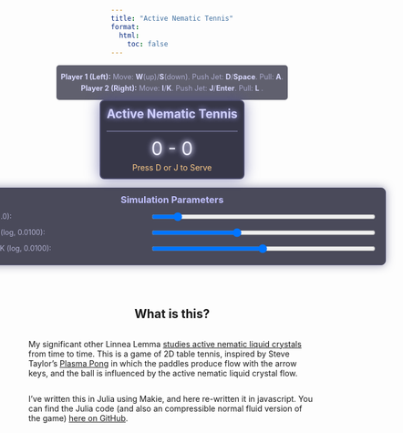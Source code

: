 ```yaml
---
title: "Active Nematic Tennis"
format:
  html:
    toc: false
---
```


```{=html}
<head>
<meta name="viewport" content="width=device-width, initial-scale=1.0">
<style>
  body {
    margin: 0;
    display: flex;
    flex-direction: column;
    justify-content: center;
    align-items: center;
    min-height: 100vh;
  }
  .game-container {
    text-align: center;
    border: 2px solid #4a4a6a;
    padding: 10px;
    background-color: rgba(20, 20, 40, 0.85); 
    box-shadow: 0 0 25px rgba(70, 70, 150, 0.6); 
    margin-bottom: 15px;
    border-radius: 8px;
  }
  canvas {
    border: 1px solid #6a6a8a; 
    display: block;
    margin: 0 auto;
  }
  .simulation-parameters {
    border: 1px solid #3a3a5a;
    padding: 10px 15px;
    margin-bottom: 15px;
    background-color: rgba(30, 30, 50, 0.8); 
    border-radius: 8px;
    width: 750px;
    max-width: 800px;
    box-sizing: border-box;
    box-shadow: 0 0 15px rgba(50, 50, 100, 0.5);
  }
  .simulation-parameters h3 {
    margin-top: 0;
    margin-bottom: 10px;
    text-align: center;
    color: #c0c0ff;s
  }
  .simulation-parameters div {
    margin-bottom: 8px;
    display: flex;
    justify-content: space-between;
    align-items: center;
  }
  .simulation-parameters label {
    flex-basis: 45%;
    font-size: 0.9em;
    color: #b0b0d0;
  }
  .simulation-parameters input[type="range"] {
    flex-basis: 55%;
    cursor: pointer;
  }
  .controls-info {
    margin-top: 0;
    font-size: 0.9em;
    color: #ababcd;
    max-width: 800px;
    text-align: center;
    background-color: rgba(30, 30, 50, 0.7);
    padding: 8px;
    border-radius: 5px;
  }
  .controls-info p { margin: 5px 0; }
  .controls-info strong { color: #dadaff; } 
  .warning { color: orange; font-weight: bold; }
  #scoreDisplay {
      font-size: 32px; 
      margin-top:10px;
      margin-bottom: 5px;
      color: #f0f0ff; 
      text-shadow: 0 0 8px #ffffff, 0 0 12px #aaaaff; 
  }
  #gameMessage {
      font-size: 1.1em;
      color: #ffddaa;
      min-height: 1.5em;
  }
</style>
</head>
<body>


  <div class="controls-info">
    <p><strong>Player 1 (Left):</strong> Move: <strong>W</strong>(up)/<strong>S</strong>(down). Push Jet: <strong>D</strong>/<strong>Space</strong>. Pull: <strong>A</strong>.</p>
    <p><strong>Player 2 (Right):</strong> Move: <strong>I</strong>/<strong>K</strong>. Push Jet: <strong>J</strong>/<strong>Enter</strong>. Pull: <strong>L</strong> .</p>
  </div>

  <div class="game-container">
    <h2 style="margin-top:0; color: #d0d0ff; text-shadow: 0 0 10px #aaaaff;">Active Nematic Tennis</h2>
    <canvas id="gameCanvas"></canvas>
    <div id="scoreDisplay">0 - 0</div>
    <div id="gameMessage" style="font-size: 1em; color: #ffcc88; min-height: 1.2em;">Press D or J to Serve</div>
  </div>

  <div class="simulation-parameters">
    <h3>Simulation Parameters</h3>
    <div>
      <label for="activitySlider">Activity (<span id="activityValue">1.0</span>):</label>
      <input type="range" id="activitySlider" min="0" max="10" step="0.05" value="1.0">
    </div>
    <div>
      <label for="viscositySlider">Viscosity (log, <span id="viscosityValue">0.0100</span>):</label>
      <input type="range" id="viscositySlider" min="20" max="100" step="1" value="50">
    </div>
    <div>
      <label for="elasticitySlider">Elasticity K (log, <span id="elasticityValue">0.0100</span>):</label>
      <input type="range" id="elasticitySlider" min="1" max="100" step="1" value="50">
    </div>
  </div>



<script>

// --- Game Constants ---
const PADDLE_SPEED = 10;
const INITIAL_BALL_SPEED = 5;
const BALL_SPEED_INCREASE = 0.3;
const PADDLE_HEIGHT = 100;
const PADDLE_WIDTH = 15;
const BALL_RADIUS = 10;
const COURT_WIDTH = 700;
const COURT_HEIGHT = 600;

// --- Fluid Simulation Constants ---
const NX = 180;
const NY = 180;
const FLUID_DT = 0.00010;
const SOLVER_ITER = 20;
const MAX_FLUID_STEPS_PER_FRAME = 2;

const FLUID_DX = COURT_WIDTH / NX;
const FLUID_DY = COURT_HEIGHT / NY;
const FLUID_INV_DX = 1.0 / FLUID_DX;
const FLUID_INV_DY = 1.0 / FLUID_DY;
const FLUID_INV_DX2 = FLUID_INV_DX * FLUID_INV_DX;
const FLUID_INV_DY2 = FLUID_INV_DY * FLUID_INV_DY;

// --- Nematic & Fluid Parameters ---
let MU_VISCOSITY = 0.01;
const MU_VISCOSITY_MIN_LOG = 0.0015;
const MU_VISCOSITY_MAX_LOG = 0.05;

const ZETA_FRICTION = 0.00000001;
const LAMBDA_ALIGN = 0.7;
const GAMMA_ROT_VISC = 1.0;
let ALPHA_ACTIVITY = 4.0;

const NEMATIC_A = 1.0;
const NEMATIC_C = 1.0;

let NEMATIC_K_ELASTIC = 0.01;
const NEMATIC_K_ELASTIC_MIN_LOG = 0.0001;
const NEMATIC_K_ELASTIC_MAX_LOG = 100.00;

// --- Paddle Jet & Pull Constants ---
const PADDLE_JET_FORCE_STRENGTH = 9.0;
const PADDLE_PULL_FORCE_STRENGTH = 7.0;
const TARGET_JET_S0 = 0.0;
const JET_CONE_LENGTH_CELLS = 12;
const JET_MAX_WIDTH_FRAC = 0.6;
const PUSH_DYE_STRENGTH = 100.5; 
const PULL_DYE_STRENGTH = 1.2; 


// --- Ball/Fluid Interaction ---
const BALL_DRAG_COEFF = 0.1;
const VEL_SCALE = 0.00001;

// --- Director Visualization Constants ---
const ARROW_SUBSAMPLE = 1;
const ARROW_LENGTH = 11;   
const ARROW_COLOR = 'rgba(255, 255, 255, 0.9)'; 
const ARROW_LINE_WIDTH = 1.0;
const DIRECTOR_EPSILON = 1e-7;

// --- Visual Enhancement Constants ---
const PADDLE_COLOR = 'rgba(0, 220, 255, 1)';
const PADDLE_GLOW_COLOR = 'rgba(0, 220, 255, 0.7)';
const PADDLE_SHADOW_BLUR = 15;
const BALL_COLOR = 'rgba(255, 255, 0, 1)';
const BALL_GLOW_COLOR = 'rgba(255, 255, 100, 0.8)';
const BALL_SHADOW_BLUR_NORMAL = 20;
const BALL_SHADOW_BLUR_HIT = 35;
const BALL_HIT_GLOW_FRAMES = 6;


// --- Global Fluid Arrays ---
const FLUID_GRID_SIZE = (NX + 2) * (NY + 2);
let fluid_vx = new Float32Array(FLUID_GRID_SIZE);
let fluid_vy = new Float32Array(FLUID_GRID_SIZE);
let fluid_vx0 = new Float32Array(FLUID_GRID_SIZE);
let fluid_vy0 = new Float32Array(FLUID_GRID_SIZE);
let fluid_vx_prev_step = new Float32Array(FLUID_GRID_SIZE);
let fluid_vy_prev_step = new Float32Array(FLUID_GRID_SIZE);

let fluid_p = new Float32Array(FLUID_GRID_SIZE);
let fluid_div = new Float32Array(FLUID_GRID_SIZE);

let fluid_Qxx = new Float32Array(FLUID_GRID_SIZE);
let fluid_Qxy = new Float32Array(FLUID_GRID_SIZE);
let fluid_Qxx0 = new Float32Array(FLUID_GRID_SIZE);
let fluid_Qxy0 = new Float32Array(FLUID_GRID_SIZE);

let fluid_Hxx = new Float32Array(FLUID_GRID_SIZE);
let fluid_Hxy = new Float32Array(FLUID_GRID_SIZE);

let fluid_div_sigma_active_x = new Float32Array(FLUID_GRID_SIZE);
let fluid_div_sigma_active_y = new Float32Array(FLUID_GRID_SIZE);
let fluid_div_sigma_elastic_x = new Float32Array(FLUID_GRID_SIZE);
let fluid_div_sigma_elastic_y = new Float32Array(FLUID_GRID_SIZE);

let Sxx_flow_temp = new Float32Array(FLUID_GRID_SIZE);
let Sxy_flow_temp = new Float32Array(FLUID_GRID_SIZE);

let sigma_el_xx_temp = new Float32Array(FLUID_GRID_SIZE);
let sigma_el_xy_temp = new Float32Array(FLUID_GRID_SIZE);
let sigma_el_yy_temp = new Float32Array(FLUID_GRID_SIZE);

let p_old_iter = new Float32Array(FLUID_GRID_SIZE);
let x_prev_iter = new Float32Array(FLUID_GRID_SIZE);

// Dye concentrations
let fluid_dye_R = new Float32Array(FLUID_GRID_SIZE);
let fluid_dye_G = new Float32Array(FLUID_GRID_SIZE);
let fluid_dye_B = new Float32Array(FLUID_GRID_SIZE);
let fluid_dye_R0 = new Float32Array(FLUID_GRID_SIZE);
let fluid_dye_G0 = new Float32Array(FLUID_GRID_SIZE);
let fluid_dye_B0 = new Float32Array(FLUID_GRID_SIZE);

let fluid_time_accumulator = 0.0;

const canvas = document.getElementById('gameCanvas');
const ctx = canvas.getContext('2d');
canvas.width = COURT_WIDTH;
canvas.height = COURT_HEIGHT;

let offscreenFluidCanvas;
let offscreenFluidCtx;
let fluidCellImageData;

function setupFluidRenderingInfrastructure() {
    offscreenFluidCanvas = document.createElement('canvas');
    offscreenFluidCanvas.width = NX;
    offscreenFluidCanvas.height = NY;
    offscreenFluidCtx = offscreenFluidCanvas.getContext('2d');
    fluidCellImageData = offscreenFluidCtx.createImageData(NX, NY);
}

const scoreDisplay = document.getElementById('scoreDisplay');
const gameMessage = document.getElementById('gameMessage');

let paddleLeftY = COURT_HEIGHT / 2 - PADDLE_HEIGHT / 2;
let paddleRightY = COURT_HEIGHT / 2 - PADDLE_HEIGHT / 2;
let ball = {
    x: COURT_WIDTH / 2, y: COURT_HEIGHT / 2,
    dx: 0, dy: 0, speed: INITIAL_BALL_SPEED * 60,
    currentShadowBlur: BALL_SHADOW_BLUR_NORMAL,
    hitGlowTimer: 0
};
let scoreLeft = 0;
let scoreRight = 0;
let gameActive = true;
let serveState = 'p1_serve';
let servedBy = 'p1';
const keysPressed = {};
let lastFrameTime = performance.now();

const activitySlider = document.getElementById('activitySlider');
const activityValueDisplay = document.getElementById('activityValue');
const viscositySlider = document.getElementById('viscositySlider');
const viscosityValueDisplay = document.getElementById('viscosityValue');
const elasticitySlider = document.getElementById('elasticitySlider');
const elasticityValueDisplay = document.getElementById('elasticityValue');

function setupLogSlider(sliderElement, valueDisplayElement, parameterStore, pMin, pMax, initialValue, precision) {
    const logMin = Math.log(pMin);
    const logMax = Math.log(pMax);
    function updateParameter(sliderValue) {
        const s = parseFloat(sliderValue);
        const value = pMin * Math.pow(pMax / pMin, s / 100.0);
        parameterStore.value = value;
        valueDisplayElement.textContent = value.toFixed(precision);
    }
    let initialSliderPos = 50;
    if (initialValue > 0 && pMin > 0 && pMax/pMin > 0 && Math.log(pMax / pMin) !== 0) {
      initialSliderPos = 100 * (Math.log(initialValue / pMin) / Math.log(pMax / pMin));
      initialSliderPos = Math.max(0, Math.min(100, initialSliderPos));
    }
    sliderElement.value = initialSliderPos;
    updateParameter(initialSliderPos);
    sliderElement.oninput = function() { updateParameter(this.value); };
}

activityValueDisplay.textContent = ALPHA_ACTIVITY.toFixed(2);
activitySlider.value = ALPHA_ACTIVITY * (10 / 10);
activitySlider.oninput = function() {
    ALPHA_ACTIVITY = parseFloat(this.value);
    activityValueDisplay.textContent = ALPHA_ACTIVITY.toFixed(2);
}

let muViscosityStore = { value: MU_VISCOSITY };
setupLogSlider(viscositySlider, viscosityValueDisplay, muViscosityStore, MU_VISCOSITY_MIN_LOG, MU_VISCOSITY_MAX_LOG, MU_VISCOSITY, 4);
Object.defineProperty(window, 'MU_VISCOSITY', { get: () => muViscosityStore.value });

let nematicKElasticStore = { value: NEMATIC_K_ELASTIC };
setupLogSlider(elasticitySlider, elasticityValueDisplay, nematicKElasticStore, NEMATIC_K_ELASTIC_MIN_LOG, NEMATIC_K_ELASTIC_MAX_LOG, NEMATIC_K_ELASTIC, 4);
Object.defineProperty(window, 'NEMATIC_K_ELASTIC', { get: () => nematicKElasticStore.value });


function IX_fluid(i, j) { const ci=Math.max(0,Math.min(i,NX+1)); const cj=Math.max(0,Math.min(j,NY+1)); return ci+cj*(NX+2); }
function set_boundary_scalar(x_arr) { for(let i=1;i<=NX;i++){x_arr[IX_fluid(i,0)]=x_arr[IX_fluid(i,1)];x_arr[IX_fluid(i,NY+1)]=x_arr[IX_fluid(i,NY)];} for(let j=1;j<=NY;j++){x_arr[IX_fluid(0,j)]=x_arr[IX_fluid(1,j)];x_arr[IX_fluid(NX+1,j)]=x_arr[IX_fluid(NX,j)];} x_arr[IX_fluid(0,0)]=0.5*(x_arr[IX_fluid(1,0)]+x_arr[IX_fluid(0,1)]); x_arr[IX_fluid(NX+1,0)]=0.5*(x_arr[IX_fluid(NX,0)]+x_arr[IX_fluid(NX+1,1)]); x_arr[IX_fluid(0,NY+1)]=0.5*(x_arr[IX_fluid(1,NY+1)]+x_arr[IX_fluid(0,NY)]); x_arr[IX_fluid(NX+1,NY+1)]=0.5*(x_arr[IX_fluid(NX,NY+1)]+x_arr[IX_fluid(NX+1,NY)]); }
function set_boundary_velocity(b_type,x_arr){for(let i=0;i<=NX+1;i++){x_arr[IX_fluid(i,0)]=(b_type===2)?0.0:-x_arr[IX_fluid(i,1)];x_arr[IX_fluid(i,NY+1)]=(b_type===2)?0.0:-x_arr[IX_fluid(i,NY)];} for(let j=0;j<=NY+1;j++){x_arr[IX_fluid(0,j)]=(b_type===1)?0.0:-x_arr[IX_fluid(1,j)];x_arr[IX_fluid(NX+1,j)]=(b_type===1)?0.0:-x_arr[IX_fluid(NX,j)];} x_arr[IX_fluid(0,0)]=0.0; x_arr[IX_fluid(NX+1,0)]=0.0; x_arr[IX_fluid(0,NY+1)]=0.0; x_arr[IX_fluid(NX+1,NY+1)]=0.0;}
function laplacian_scalar(f_arr,i,j){const vc=f_arr[IX_fluid(i,j)];return(f_arr[IX_fluid(i+1,j)]-2*vc+f_arr[IX_fluid(i-1,j)])*FLUID_INV_DX2+(f_arr[IX_fluid(i,j+1)]-2*vc+f_arr[IX_fluid(i,j-1)])*FLUID_INV_DY2;}
function grad_x_centered(f_arr,i,j){return(f_arr[IX_fluid(i+1,j)]-f_arr[IX_fluid(i-1,j)])*0.5*FLUID_INV_DX;}
function grad_y_centered(f_arr,i,j){return(f_arr[IX_fluid(i,j+1)]-f_arr[IX_fluid(i,j-1)])*0.5*FLUID_INV_DY;}
function advect(b_type,d_out,d_in,velX,velY,dt_local){for(let j=1;j<=NY;j++){for(let i=1;i<=NX;i++){const idx=IX_fluid(i,j);let x=i-velX[idx]*dt_local*FLUID_INV_DX;let y=j-velY[idx]*dt_local*FLUID_INV_DY;x=Math.max(0.5,Math.min(x,NX+0.5));y=Math.max(0.5,Math.min(y,NY+0.5));const i0=Math.floor(x);const i1=i0+1;const j0=Math.floor(y);const j1=j0+1;const s1=x-i0;const s0=1-s1;const t1=y-j0;const t0=1-t1;d_out[idx]=s0*(t0*d_in[IX_fluid(i0,j0)]+t1*d_in[IX_fluid(i0,j1)])+s1*(t0*d_in[IX_fluid(i1,j0)]+t1*d_in[IX_fluid(i1,j1)]);}} if(b_type===0)set_boundary_scalar(d_out);else set_boundary_velocity(b_type,d_out);}
function calculate_H(Hxx_out,Hxy_out,Qxx_in,Qxy_in,K_elastic_param,A_coeff,C_coeff){for(let j=1;j<=NY;j++){for(let i=1;i<=NX;i++){const idx=IX_fluid(i,j);const qxx=Qxx_in[idx];const qxy=Qxy_in[idx];const lap_qxx=laplacian_scalar(Qxx_in,i,j);const lap_qxy=laplacian_scalar(Qxy_in,i,j);const trQ2=2*(qxx*qxx+qxy*qxy);Hxx_out[idx]=-(A_coeff*qxx+2*C_coeff*trQ2*qxx-K_elastic_param*lap_qxx);Hxy_out[idx]=-(A_coeff*qxy+2*C_coeff*trQ2*qxy-K_elastic_param*lap_qxy);}}set_boundary_scalar(Hxx_out);set_boundary_scalar(Hxy_out);}
function calculate_S_flow_term(Sxx_out,Sxy_out,Qxx_in,Qxy_in,vx,vy,lambda_align_param){for(let j=1;j<=NY;j++){for(let i=1;i<=NX;i++){const idx=IX_fluid(i,j);const qxx=Qxx_in[idx];const qxy=Qxy_in[idx];const dvx_dx=grad_x_centered(vx,i,j);const dvx_dy=grad_y_centered(vx,i,j);const dvy_dx=grad_x_centered(vy,i,j);const dvy_dy=grad_y_centered(vy,i,j);const Dxx=dvx_dx;const Dxy=0.5*(dvx_dy+dvy_dx);const omega_xy=0.5*(dvy_dx-dvx_dy);const comm_Omega_Q_xx=2*omega_xy*qxy;const comm_Omega_Q_xy=-2*omega_xy*qxx;Sxx_out[idx]=lambda_align_param*Dxx-comm_Omega_Q_xx;Sxy_out[idx]=lambda_align_param*Dxy-comm_Omega_Q_xy;}}}
function calculate_div_active_stress(div_sx,div_sy,Qxx_in,Qxy_in,alpha_activity_param){for(let j=1;j<=NY;j++){for(let i=1;i<=NX;i++){const idx=IX_fluid(i,j);const dQxx_dx=grad_x_centered(Qxx_in,i,j);const dQxx_dy=grad_y_centered(Qxx_in,i,j);const dQxy_dx=grad_x_centered(Qxy_in,i,j);const dQxy_dy=grad_y_centered(Qxy_in,i,j);div_sx[idx]=-alpha_activity_param*(dQxx_dx+dQxy_dy);div_sy[idx]=-alpha_activity_param*(dQxy_dx-dQxx_dy);}}set_boundary_scalar(div_sx);set_boundary_scalar(div_sy);}
function calculate_div_elastic_stress(div_out_x,div_out_y,Qxx_vec,Qxy_vec,Hxx_vec,Hxy_vec,K_elastic_param,lambda_align_param){for(let j=1;j<=NY;j++){for(let i=1;i<=NX;i++){const idx=IX_fluid(i,j);const q_xx=Qxx_vec[idx];const q_xy=Qxy_vec[idx];const h_xx=Hxx_vec[idx];const h_xy=Hxy_vec[idx];const comm_QH_xx=0;const comm_QH_xy=2*(q_xx*h_xy-q_xy*h_xx);sigma_el_xx_temp[idx]=-lambda_align_param*comm_QH_xx;sigma_el_xy_temp[idx]=-lambda_align_param*comm_QH_xy;sigma_el_yy_temp[idx]=-(-lambda_align_param*comm_QH_xx);}}for(let j=1;j<=NY;j++){for(let i=1;i<=NX;i++){const idx=IX_fluid(i,j);const dqxx_dx=grad_x_centered(Qxx_vec,i,j);const dqxy_dx=grad_x_centered(Qxy_vec,i,j);const dqxx_dy=grad_y_centered(Qxx_vec,i,j);const dqxy_dy=grad_y_centered(Qxy_vec,i,j);const sigK_xx=-K_elastic_param*2*(dqxx_dx*dqxx_dx+dqxy_dx*dqxy_dx);const sigK_xy=-K_elastic_param*2*(dqxx_dx*dqxx_dy+dqxy_dx*dqxy_dy);const sigK_yy=-K_elastic_param*2*(dqxx_dy*dqxx_dy+dqxy_dy*dqxy_dy);sigma_el_xx_temp[idx]+=sigK_xx;sigma_el_xy_temp[idx]+=sigK_xy;sigma_el_yy_temp[idx]+=sigK_yy;}}set_boundary_scalar(sigma_el_xx_temp);set_boundary_scalar(sigma_el_xy_temp);set_boundary_scalar(sigma_el_yy_temp);for(let j=1;j<=NY;j++){for(let i=1;i<=NX;i++){const idx=IX_fluid(i,j);div_out_x[idx]=grad_x_centered(sigma_el_xx_temp,i,j)+grad_y_centered(sigma_el_xy_temp,i,j);div_out_y[idx]=grad_x_centered(sigma_el_xy_temp,i,j)+grad_y_centered(sigma_el_yy_temp,i,j);}}}
function general_linear_solve(b_type,x_out,x0_rhs,coeff_I,coeff_lap_param,iterations){const cLapDx=coeff_lap_param*FLUID_INV_DX2;const cLapDy=coeff_lap_param*FLUID_INV_DY2;const den_val=coeff_I+2*cLapDx+2*cLapDy;if(Math.abs(den_val)<1e-9){for(let j_loop=1;j_loop<=NY;j_loop++){for(let i_loop=1;i_loop<=NX;i_loop++){x_out[IX_fluid(i_loop,j_loop)]=0;}} if(b_type===0)set_boundary_scalar(x_out);else set_boundary_velocity(b_type,x_out);return;} for(let k_iter=0;k_iter<iterations;k_iter++){x_prev_iter.set(x_out);for(let j_loop=1;j_loop<=NY;j_loop++){for(let i_loop=1;i_loop<=NX;i_loop++){const idx=IX_fluid(i_loop,j_loop);const sum_neigh=cLapDx*(x_prev_iter[IX_fluid(i_loop-1,j_loop)]+x_prev_iter[IX_fluid(i_loop+1,j_loop)])+cLapDy*(x_prev_iter[IX_fluid(i_loop,j_loop-1)]+x_prev_iter[IX_fluid(i_loop,j_loop+1)]);x_out[idx]=(x0_rhs[idx]+sum_neigh)/den_val;}} if(b_type===0)set_boundary_scalar(x_out);else set_boundary_velocity(b_type,x_out);}}
function project(velX,velY,p_arr,div_arr,iterations){for(let j=1;j<=NY;j++){for(let i=1;i<=NX;i++){const idx=IX_fluid(i,j);div_arr[idx]=grad_x_centered(velX,i,j)+grad_y_centered(velY,i,j);p_arr[idx]=0;}}set_boundary_scalar(div_arr);set_boundary_scalar(p_arr);const den_val=2*(FLUID_INV_DX2+FLUID_INV_DY2); if(Math.abs(den_val)<1e-9){for(let j_loop=1;j_loop<=NY;j_loop++){for(let i_loop=1;i_loop<=NX;i_loop++){velX[IX_fluid(i_loop,j_loop)]=0;velY[IX_fluid(i_loop,j_loop)]=0;}}set_boundary_velocity(1,velX);set_boundary_velocity(2,velY);return;} for(let k_iter=0;k_iter<iterations;k_iter++){p_old_iter.set(p_arr);for(let j_loop=1;j_loop<=NY;j_loop++){for(let i_loop=1;i_loop<=NX;i_loop++){const idx=IX_fluid(i_loop,j_loop);const sum_lap_neigh=(p_old_iter[IX_fluid(i_loop+1,j_loop)]+p_old_iter[IX_fluid(i_loop-1,j_loop)])*FLUID_INV_DX2+(p_old_iter[IX_fluid(i_loop,j_loop+1)]+p_old_iter[IX_fluid(i_loop,j_loop-1)])*FLUID_INV_DY2;p_arr[idx]=(sum_lap_neigh-div_arr[idx])/den_val;}}}set_boundary_scalar(p_arr);for(let j=1;j<=NY;j++){for(let i=1;i<=NX;i++){const idx=IX_fluid(i,j);velX[idx]-=grad_x_centered(p_arr,i,j);velY[idx]-=grad_y_centered(p_arr,i,j);}}set_boundary_velocity(1,velX);set_boundary_velocity(2,velY);}

function _apply_force_in_cone(force_vx_array,paddle_id,paddle_base_y_world,force_strength_value,is_pull){const paddle_center_y_world=paddle_base_y_world+PADDLE_HEIGHT/2.0;const paddle_center_gy_float=(paddle_center_y_world/COURT_HEIGHT)*NY+0.5;const paddle_center_gy_idx=Math.max(1,Math.min(Math.round(paddle_center_gy_float)+1,NY));let force_component;if(is_pull){force_component=(paddle_id===1)?-force_strength_value:force_strength_value;}else{force_component=(paddle_id===1)?force_strength_value:-force_strength_value;} const paddle_height_cells=PADDLE_HEIGHT/FLUID_DY;const max_jet_width_at_tip_cells=Math.max(1,Math.round(paddle_height_cells*JET_MAX_WIDTH_FRAC));const start_x_world_edge=(paddle_id===1)?PADDLE_WIDTH:(COURT_WIDTH-PADDLE_WIDTH);let start_gxi_jet_float;if(paddle_id===1){start_gxi_jet_float=((start_x_world_edge+FLUID_DX*0.5)/COURT_WIDTH)*NX+0.5;}else{start_gxi_jet_float=((start_x_world_edge-FLUID_DX*0.5)/COURT_WIDTH)*NX+0.5;} const start_gxi_jet_idx=Math.max(1,Math.min(Math.round(start_gxi_jet_float)+1,NX));const base_half_width_cells=Math.max(1,Math.round((paddle_height_cells/3.0)/2.0));const tip_half_width_cells=Math.max(1,Math.round(max_jet_width_at_tip_cells/2.0));for(let i_dist_cells=0;i_dist_cells<JET_CONE_LENGTH_CELLS;i_dist_cells++){let current_gxi=(paddle_id===1)?start_gxi_jet_idx+i_dist_cells:start_gxi_jet_idx-i_dist_cells;if(current_gxi<1||current_gxi>NX)continue;const width_frac=JET_CONE_LENGTH_CELLS<=1?1.0:i_dist_cells/Math.max(1.0,JET_CONE_LENGTH_CELLS-1);let current_jet_half_width_cells=Math.round(base_half_width_cells+(tip_half_width_cells-base_half_width_cells)*width_frac);current_jet_half_width_cells=Math.max(1,current_jet_half_width_cells);for(let gy_offset_loop=-(current_jet_half_width_cells-1);gy_offset_loop<current_jet_half_width_cells;gy_offset_loop++){const current_gyi=Math.max(1,Math.min(paddle_center_gy_idx+gy_offset_loop,NY));force_vx_array[IX_fluid(current_gxi,current_gyi)]+=force_component;}}}

function _apply_dye_in_cone(paddle_id, paddle_base_y_world, r_val, g_val, b_val) {
    const paddle_center_y_world = paddle_base_y_world + PADDLE_HEIGHT / 2.0;
    const paddle_center_gy_float = (paddle_center_y_world / COURT_HEIGHT) * NY + 0.5;
    const paddle_center_gy_idx = Math.max(1, Math.min(Math.round(paddle_center_gy_float) + 1, NY));
    const paddle_height_cells = PADDLE_HEIGHT / FLUID_DY;
    const max_jet_width_at_tip_cells = Math.max(1, Math.round(paddle_height_cells * JET_MAX_WIDTH_FRAC));
    const start_x_world_edge = (paddle_id === 1) ? PADDLE_WIDTH : (COURT_WIDTH - PADDLE_WIDTH);
    let start_gxi_jet_float;
    if (paddle_id === 1) { start_gxi_jet_float = ((start_x_world_edge + FLUID_DX * 0.5) / COURT_WIDTH) * NX + 0.5; }
    else { start_gxi_jet_float = ((start_x_world_edge - FLUID_DX * 0.5) / COURT_WIDTH) * NX + 0.5; }
    const start_gxi_jet_idx = Math.max(1, Math.min(Math.round(start_gxi_jet_float) + 1, NX));
    const base_half_width_cells = Math.max(1, Math.round((paddle_height_cells / 3.0) / 2.0));
    const tip_half_width_cells = Math.max(1, Math.round(max_jet_width_at_tip_cells / 2.0));

    for (let i_dist_cells = 0; i_dist_cells < JET_CONE_LENGTH_CELLS; i_dist_cells++) {
        let current_gxi = (paddle_id === 1) ? start_gxi_jet_idx + i_dist_cells : start_gxi_jet_idx - i_dist_cells;
        if (current_gxi < 1 || current_gxi > NX) continue;
        const width_frac = JET_CONE_LENGTH_CELLS <= 1 ? 1.0 : i_dist_cells / Math.max(1.0, JET_CONE_LENGTH_CELLS - 1);
        let current_jet_half_width_cells = Math.round(base_half_width_cells + (tip_half_width_cells - base_half_width_cells) * width_frac);
        current_jet_half_width_cells = Math.max(1, current_jet_half_width_cells);
        for (let gy_offset_loop = -(current_jet_half_width_cells - 1); gy_offset_loop < current_jet_half_width_cells; gy_offset_loop++) {
            const current_gyi = Math.max(1, Math.min(paddle_center_gy_idx + gy_offset_loop, NY));
            const idx_cone = IX_fluid(current_gxi, current_gyi);
            // Additive dye, capped at 1.0. Higher r_val/g_val/b_val means it reaches 1.0 faster.
            fluid_dye_R[idx_cone] = Math.min(100.0, fluid_dye_R[idx_cone] + r_val);
            fluid_dye_G[idx_cone] = Math.min(100.0, fluid_dye_G[idx_cone] + g_val);
            fluid_dye_B[idx_cone] = Math.min(100.0, fluid_dye_B[idx_cone] + b_val);
        }
    }
}

function apply_paddle_jet_q_and_dye(paddle_id, paddle_base_y_world) {
    // P1: Red, P2: Blue
    _apply_dye_in_cone(paddle_id, paddle_base_y_world,
        (paddle_id === 1 ? PUSH_DYE_STRENGTH : 0.0),
        0.0,
        (paddle_id === 1 ? 0.0 : PUSH_DYE_STRENGTH)
    );
    const paddle_center_y_world = paddle_base_y_world + PADDLE_HEIGHT / 2.0;
    const paddle_center_gy_float = (paddle_center_y_world / COURT_HEIGHT) * NY + 0.5;
    const paddle_center_gy_idx = Math.max(1, Math.min(Math.round(paddle_center_gy_float)+1, NY));
    const director_angle = (paddle_id === 1) ? 0.0 : Math.PI;
    const paddle_height_cells = PADDLE_HEIGHT / FLUID_DY;
    const max_jet_width_at_tip_cells = Math.max(1, Math.round(paddle_height_cells * JET_MAX_WIDTH_FRAC));
    const start_x_world_edge = (paddle_id === 1) ? PADDLE_WIDTH : (COURT_WIDTH - PADDLE_WIDTH);
    let start_gxi_jet_float; if (paddle_id === 1) { start_gxi_jet_float = ((start_x_world_edge + FLUID_DX*0.5)/COURT_WIDTH)*NX + 0.5; } else { start_gxi_jet_float = ((start_x_world_edge - FLUID_DX*0.5)/COURT_WIDTH)*NX + 0.5; }
    const start_gxi_jet_idx = Math.max(1, Math.min(Math.round(start_gxi_jet_float)+1, NX));
    const base_half_width_cells = Math.max(1, Math.round((paddle_height_cells / 3.0)/2.0));
    const tip_half_width_cells = Math.max(1, Math.round(max_jet_width_at_tip_cells / 2.0));
    for (let i_dist_cells = 0; i_dist_cells < JET_CONE_LENGTH_CELLS; i_dist_cells++) {
        let current_gxi = (paddle_id === 1) ? start_gxi_jet_idx + i_dist_cells : start_gxi_jet_idx - i_dist_cells;
        if (current_gxi < 1 || current_gxi > NX) continue;
        const width_frac = JET_CONE_LENGTH_CELLS <=1 ? 1.0 : i_dist_cells / Math.max(1.0, JET_CONE_LENGTH_CELLS - 1);
        let current_jet_half_width_cells = Math.round(base_half_width_cells + (tip_half_width_cells - base_half_width_cells) * width_frac);
        current_jet_half_width_cells = Math.max(1, current_jet_half_width_cells);
        for (let gy_offset_loop = -(current_jet_half_width_cells-1); gy_offset_loop < current_jet_half_width_cells; gy_offset_loop++) {
            const current_gyi = Math.max(1, Math.min(paddle_center_gy_idx + gy_offset_loop, NY));
            const idx_cone = IX_fluid(current_gxi, current_gyi);
        }
    }
}
function apply_paddle_pull_dye(paddle_id, paddle_base_y_world) {
    // P1: Green-ish, P2: Cyan-ish (Green + Blue)
    _apply_dye_in_cone(paddle_id, paddle_base_y_world,
        0.0,
        (paddle_id === 1 ? PULL_DYE_STRENGTH : PULL_DYE_STRENGTH * 0.7), // P1 mostly G, P2 less G
        (paddle_id === 1 ? PULL_DYE_STRENGTH * 0.3 : PULL_DYE_STRENGTH)  // P1 little B, P2 mostly B
    );
}

function fluid_step(p1_is_pushing, p1_y_world, p2_is_pushing, p2_y_world, p1_is_pulling, p2_is_pulling) {
    const u_old_vx_for_advection = fluid_vx_prev_step;
    const u_old_vy_for_advection = fluid_vy_prev_step;

    fluid_Qxx0.set(fluid_Qxx); fluid_Qxy0.set(fluid_Qxy);
    advect(0, fluid_Qxx, fluid_Qxx0, u_old_vx_for_advection, u_old_vy_for_advection, FLUID_DT);
    advect(0, fluid_Qxy, fluid_Qxy0, u_old_vx_for_advection, u_old_vy_for_advection, FLUID_DT);

    fluid_dye_R0.set(fluid_dye_R); fluid_dye_G0.set(fluid_dye_G); fluid_dye_B0.set(fluid_dye_B);
    advect(0, fluid_dye_R, fluid_dye_R0, u_old_vx_for_advection, u_old_vy_for_advection, FLUID_DT);
    advect(0, fluid_dye_G, fluid_dye_G0, u_old_vx_for_advection, u_old_vy_for_advection, FLUID_DT);
    advect(0, fluid_dye_B, fluid_dye_B0, u_old_vx_for_advection, u_old_vy_for_advection, FLUID_DT);

    calculate_H(fluid_Hxx, fluid_Hxy, fluid_Qxx, fluid_Qxy, NEMATIC_K_ELASTIC, NEMATIC_A, NEMATIC_C);
    calculate_S_flow_term(Sxx_flow_temp, Sxy_flow_temp, fluid_Qxx, fluid_Qxy, u_old_vx_for_advection, u_old_vy_for_advection, LAMBDA_ALIGN);
    for(let i=0;i<FLUID_GRID_SIZE;i++){ fluid_Qxx[i]+=FLUID_DT*(Sxx_flow_temp[i]+GAMMA_ROT_VISC*fluid_Hxx[i]); fluid_Qxy[i]+=FLUID_DT*(Sxy_flow_temp[i]+GAMMA_ROT_VISC*fluid_Hxy[i]); }
    set_boundary_scalar(fluid_Qxx); set_boundary_scalar(fluid_Qxy);

    calculate_H(fluid_Hxx, fluid_Hxy, fluid_Qxx, fluid_Qxy, NEMATIC_K_ELASTIC, NEMATIC_A, NEMATIC_C);
    calculate_div_active_stress(fluid_div_sigma_active_x, fluid_div_sigma_active_y, fluid_Qxx, fluid_Qxy, ALPHA_ACTIVITY);
    calculate_div_elastic_stress(fluid_div_sigma_elastic_x, fluid_div_sigma_elastic_y, fluid_Qxx, fluid_Qxy, fluid_Hxx, fluid_Hxy, NEMATIC_K_ELASTIC, LAMBDA_ALIGN);

    for(let i=0;i<FLUID_GRID_SIZE;i++){ fluid_vx0[i]=fluid_div_sigma_active_x[i]+fluid_div_sigma_elastic_x[i]; fluid_vy0[i]=fluid_div_sigma_active_y[i]+fluid_div_sigma_elastic_y[i]; }

    if(p1_is_pushing){ apply_paddle_jet_q_and_dye(1, p1_y_world); _apply_force_in_cone(fluid_vx0,1,p1_y_world,PADDLE_JET_FORCE_STRENGTH,false); }
    if(p2_is_pushing){ apply_paddle_jet_q_and_dye(2, p2_y_world); _apply_force_in_cone(fluid_vx0,2,p2_y_world,PADDLE_JET_FORCE_STRENGTH,false); }
    if(p1_is_pulling){ apply_paddle_pull_dye(1, p1_y_world); _apply_force_in_cone(fluid_vx0,1,p1_y_world,PADDLE_PULL_FORCE_STRENGTH,true); }
    if(p2_is_pulling){ apply_paddle_pull_dye(2, p2_y_world); _apply_force_in_cone(fluid_vx0,2,p2_y_world,PADDLE_PULL_FORCE_STRENGTH,true); }

    general_linear_solve(1,fluid_vx,fluid_vx0,ZETA_FRICTION,MU_VISCOSITY,SOLVER_ITER);
    general_linear_solve(2,fluid_vy,fluid_vy0,ZETA_FRICTION,MU_VISCOSITY,SOLVER_ITER);
    project(fluid_vx,fluid_vy,fluid_p,fluid_div,SOLVER_ITER);

    fluid_vx_prev_step.set(fluid_vx);
    fluid_vy_prev_step.set(fluid_vy);
}

function get_fluid_velocity_at(pos_x_world,pos_y_world){let gx=(pos_x_world/COURT_WIDTH)*NX-0.5;let gy=(pos_y_world/COURT_HEIGHT)*NY-0.5;gx=Math.max(0,Math.min(gx,NX-1.0001));gy=Math.max(0,Math.min(gy,NY-1.0001));const i0=Math.floor(gx);const i1=i0+1;const j0=Math.floor(gy);const j1=j0+1;const s1=gx-i0;const s0=1-s1;const t1=gy-j0;const t0=1-t1;const vx=s0*(t0*fluid_vx[IX_fluid(i0+1,j0+1)]+t1*fluid_vx[IX_fluid(i0+1,j1+1)])+s1*(t0*fluid_vx[IX_fluid(i1+1,j0+1)]+t1*fluid_vx[IX_fluid(i1+1,j1+1)]);const vy=s0*(t0*fluid_vy[IX_fluid(i0+1,j0+1)]+t1*fluid_vy[IX_fluid(i0+1,j1+1)])+s1*(t0*fluid_vy[IX_fluid(i1+1,j0+1)]+t1*fluid_vy[IX_fluid(i1+1,j1+1)]);return{x:vx*VEL_SCALE,y:vy*VEL_SCALE};}

function resetBall() {
    ball.speed = INITIAL_BALL_SPEED * 60;
    ball.dx = 0; ball.dy = 0;
    let paddleYToFollow;
    if (servedBy === 'p1') {
        ball.x = PADDLE_WIDTH + BALL_RADIUS + 10;
        paddleYToFollow = paddleLeftY;
        serveState = 'p1_serve';
        gameMessage.textContent = "Left Player: Press D to Serve";
    } else {
        ball.x = COURT_WIDTH - PADDLE_WIDTH - BALL_RADIUS - 10;
        paddleYToFollow = paddleRightY;
        serveState = 'p2_serve';
        gameMessage.textContent = "Right Player: Press J to Serve";
    }
    ball.y = paddleYToFollow + PADDLE_HEIGHT / 2;
    ball.y = Math.max(BALL_RADIUS, Math.min(ball.y, COURT_HEIGHT - BALL_RADIUS));
    ball.currentShadowBlur = BALL_SHADOW_BLUR_NORMAL;
    ball.hitGlowTimer = 0;
}
function movePaddles(){if(keysPressed['w'])paddleLeftY-=PADDLE_SPEED;if(keysPressed['s'])paddleLeftY+=PADDLE_SPEED;paddleLeftY=Math.max(0,Math.min(paddleLeftY,COURT_HEIGHT-PADDLE_HEIGHT));if(keysPressed['i'])paddleRightY-=PADDLE_SPEED;if(keysPressed['k'])paddleRightY+=PADDLE_SPEED;paddleRightY=Math.max(0,Math.min(paddleRightY,COURT_HEIGHT-PADDLE_HEIGHT));if(serveState==='p1_serve')ball.y=paddleLeftY+PADDLE_HEIGHT/2;else if(serveState==='p2_serve')ball.y=paddleRightY+PADDLE_HEIGHT/2;ball.y=Math.max(BALL_RADIUS,Math.min(ball.y,COURT_HEIGHT-BALL_RADIUS));}
function moveBall(gameDt) {
    if (serveState !== 'playing') return;

    if (ball.hitGlowTimer > 0) {
        ball.hitGlowTimer -= gameDt * 60;
        if (ball.hitGlowTimer <= 0) {
            ball.currentShadowBlur = BALL_SHADOW_BLUR_NORMAL;
        }
    }

    const fluidVelAtBall = get_fluid_velocity_at(ball.x, ball.y);
    const dragForceX = BALL_DRAG_COEFF * (fluidVelAtBall.x * (FLUID_DX / FLUID_DT) - ball.dx);
    const dragForceY = BALL_DRAG_COEFF * (fluidVelAtBall.y * (FLUID_DY / FLUID_DT) - ball.dy);
    ball.dx += dragForceX * gameDt;
    ball.dy += dragForceY * gameDt;
    ball.x += ball.dx * gameDt;
    ball.y += ball.dy * gameDt;

    if (ball.y - BALL_RADIUS < 0) { ball.y = BALL_RADIUS; ball.dy *= -1; }
    else if (ball.y + BALL_RADIUS > COURT_HEIGHT) { ball.y = COURT_HEIGHT - BALL_RADIUS; ball.dy *= -1; }

    function triggerBallHitEffect() {
        ball.currentShadowBlur = BALL_SHADOW_BLUR_HIT;
        ball.hitGlowTimer = BALL_HIT_GLOW_FRAMES;
    }

    if (ball.dx < 0 && ball.x - BALL_RADIUS < PADDLE_WIDTH && ball.x - BALL_RADIUS > 0 && ball.y + BALL_RADIUS > paddleLeftY && ball.y - BALL_RADIUS < paddleLeftY + PADDLE_HEIGHT) {
        ball.x = PADDLE_WIDTH + BALL_RADIUS;
        ball.speed += BALL_SPEED_INCREASE * 60;
        const hitOffset = (ball.y - (paddleLeftY + PADDLE_HEIGHT / 2)) / (PADDLE_HEIGHT / 2);
        const bounceAngle = hitOffset * (Math.PI / 3);
        ball.dx = ball.speed * Math.cos(bounceAngle);
        ball.dy = ball.speed * Math.sin(bounceAngle);
        triggerBallHitEffect();
    } else if (ball.dx > 0 && ball.x + BALL_RADIUS > COURT_WIDTH - PADDLE_WIDTH && ball.x + BALL_RADIUS < COURT_WIDTH && ball.y + BALL_RADIUS > paddleRightY && ball.y - BALL_RADIUS < paddleRightY + PADDLE_HEIGHT) {
        ball.x = COURT_WIDTH - PADDLE_WIDTH - BALL_RADIUS;
        ball.speed += BALL_SPEED_INCREASE * 60;
        const hitOffset = (ball.y - (paddleRightY + PADDLE_HEIGHT / 2)) / (PADDLE_HEIGHT / 2);
        const bounceAngle = hitOffset * (Math.PI / 3);
        const worldAngle = Math.PI - bounceAngle;
        ball.dx = ball.speed * Math.cos(worldAngle);
        ball.dy = ball.speed * Math.sin(worldAngle);
        triggerBallHitEffect();
    }

    if (ball.x + BALL_RADIUS < 0) { scoreRight++; servedBy = 'p1'; checkEndConditions(); }
    else if (ball.x - BALL_RADIUS > COURT_WIDTH) { scoreLeft++; servedBy = 'p2'; checkEndConditions(); }
}
function checkEndConditions(){scoreDisplay.textContent=`${scoreLeft} - ${scoreRight}`;initializeFluidAndGame();resetBall();}
function handleKeyPress(e){const key=e.key.toLowerCase();let serveTriggered=false;let serverIsP1=false;if(serveState==='p1_serve'&&(key==='d'||key===' ')){serveTriggered=true;serverIsP1=true;} else if(serveState==='p2_serve'&&(key==='j'||key==='enter')){serveTriggered=true;serverIsP1=false;} if(serveTriggered){const angleOffset=(Math.random()*(Math.PI/3))-(Math.PI/6);let finalAngle=serverIsP1?angleOffset:Math.PI+angleOffset;ball.dx=ball.speed*Math.cos(finalAngle);ball.dy=ball.speed*Math.sin(finalAngle);serveState='playing';gameMessage.textContent="";}}

function initializeFluidAndGame() {
    const rand_scale=0.01;
    for(let j=0;j<=NY+1;j++){for(let i=0;i<=NX+1;i++){
        const idx=IX_fluid(i,j);
        fluid_vx[idx]=0; fluid_vy[idx]=0;
        fluid_vx0[idx]=0; fluid_vy0[idx]=0;
        fluid_vx_prev_step[idx]=0; fluid_vy_prev_step[idx]=0;
        fluid_p[idx]=0; fluid_div[idx]=0;
        fluid_Hxx[idx]=0; fluid_Hxy[idx]=0;
        fluid_div_sigma_active_x[idx]=0; fluid_div_sigma_active_y[idx]=0;
        fluid_div_sigma_elastic_x[idx]=0; fluid_div_sigma_elastic_y[idx]=0;
        if(i>=1&&i<=NX&&j>=1&&j<=NY){
            fluid_Qxx[idx]=(Math.random()-0.5)*2*rand_scale;
            fluid_Qxy[idx]=(Math.random()-0.5)*2*rand_scale;
            fluid_dye_R[idx]=0; fluid_dye_G[idx]=0; fluid_dye_B[idx]=0;
        }else{
            fluid_Qxx[idx]=0; fluid_Qxy[idx]=0;
            fluid_dye_R[idx]=0; fluid_dye_G[idx]=0; fluid_dye_B[idx]=0;
        }
    }}
    set_boundary_scalar(fluid_Qxx); set_boundary_scalar(fluid_Qxy);
    set_boundary_scalar(fluid_dye_R); set_boundary_scalar(fluid_dye_G); set_boundary_scalar(fluid_dye_B);
    set_boundary_velocity(1,fluid_vx); set_boundary_velocity(2,fluid_vy);
    set_boundary_velocity(1,fluid_vx_prev_step); set_boundary_velocity(2,fluid_vy_prev_step);
}
function resetGame(){scoreLeft=0;scoreRight=0;scoreDisplay.textContent="0 - 0";paddleLeftY=COURT_HEIGHT/2-PADDLE_HEIGHT/2;paddleRightY=COURT_HEIGHT/2-PADDLE_HEIGHT/2;servedBy=(Math.random()<0.5)?'p1':'p2';resetBall();gameActive=true;initializeFluidAndGame();}

function update(gameDt) {
    movePaddles();
    if (gameActive) moveBall(gameDt);

    MU_VISCOSITY = muViscosityStore.value;
    NEMATIC_K_ELASTIC = nematicKElasticStore.value;

    let p1_is_pushing = (keysPressed['d'] || keysPressed[' ']) && (serveState === 'playing' || serveState === 'p1_serve');
    let p2_is_pushing = (keysPressed['j'] || keysPressed['enter']) && (serveState === 'playing' || serveState === 'p2_serve');
    let p1_is_pulling = keysPressed['a'] && serveState === 'playing';
    let p2_is_pulling = keysPressed['l'] && serveState === 'playing';

    fluid_time_accumulator += gameDt;
    let fluid_steps_taken_this_frame = 0;
    let p1_push_fluid = p1_is_pushing;
    let p2_push_fluid = p2_is_pushing;
    let p1_pull_fluid = p1_is_pulling;
    let p2_pull_fluid = p2_is_pulling;

    while (fluid_time_accumulator >= FLUID_DT && fluid_steps_taken_this_frame < MAX_FLUID_STEPS_PER_FRAME) {
        fluid_step(p1_push_fluid, paddleLeftY, p2_push_fluid, paddleRightY, p1_pull_fluid, p2_pull_fluid);
        fluid_time_accumulator -= FLUID_DT;
        fluid_steps_taken_this_frame++;
        p1_push_fluid = false;
        p2_push_fluid = false;
        p1_pull_fluid = false;
        p2_pull_fluid = false;
    }
}

function getDyeColor(dyeR_val, dyeG_val, dyeB_val) {

    const minBrightness = 10; 
    const colorScale = 255 - minBrightness;

    let r = 0, g = 0, b = 0;

    if (dyeR_val > 0 || dyeG_val > 0 || dyeB_val > 0) {
        r = Math.min(255, minBrightness + dyeR_val * colorScale);
        g = Math.min(255, minBrightness + dyeG_val * colorScale);
        b = Math.min(255, minBrightness + dyeB_val * colorScale);
    }

    return [r, g, b];
}


function render() {
    ctx.clearRect(0,0,COURT_WIDTH,COURT_HEIGHT);

    const cellData = fluidCellImageData.data;

    for (let j_vis = 0; j_vis < NY; j_vis++) {
        for (let i_vis = 0; i_vis < NX; i_vis++) {
            const fluid_idx = IX_fluid(i_vis + 1, j_vis + 1);
            const dyeR_val = fluid_dye_R[fluid_idx];
            const dyeG_val = fluid_dye_G[fluid_idx];
            const dyeB_val = fluid_dye_B[fluid_idx];

            const [r, g, b] = getDyeColor(dyeR_val, dyeG_val, dyeB_val);

            const data_idx = (j_vis * NX + i_vis) * 4;
            cellData[data_idx]     = r;
            cellData[data_idx + 1] = g;
            cellData[data_idx + 2] = b;
            cellData[data_idx + 3] = 255;
        }
    }
    offscreenFluidCtx.putImageData(fluidCellImageData, 0, 0);
    ctx.imageSmoothingEnabled = false;
    ctx.drawImage(offscreenFluidCanvas, 0, 0, COURT_WIDTH, COURT_HEIGHT);
    ctx.imageSmoothingEnabled = true;

    ctx.strokeStyle = ARROW_COLOR;
    ctx.lineWidth = ARROW_LINE_WIDTH;
    ctx.beginPath();
    for(let j_vis=0;j_vis<NY;j_vis+=ARROW_SUBSAMPLE){for(let i_vis=0;i_vis<NX;i_vis+=ARROW_SUBSAMPLE){const fluid_cell_i=i_vis+1;const fluid_cell_j=j_vis+1;const idx=IX_fluid(fluid_cell_i,fluid_cell_j);const qxx=fluid_Qxx[idx];const qxy=fluid_Qxy[idx];let dir_x=1;let dir_y=0;const s_sq=2*(qxx*qxx+qxy*qxy);const s0_val=Math.sqrt(s_sq);if(s0_val>DIRECTOR_EPSILON){const angle_2phi=Math.atan2(qxy,qxx);const angle_phi=0.5*angle_2phi;dir_x=Math.cos(angle_phi);dir_y=Math.sin(angle_phi);} const centerX=i_vis*FLUID_DX+FLUID_DX/2;const centerY=j_vis*FLUID_DY+FLUID_DY/2;const halfLen=ARROW_LENGTH/2;ctx.moveTo(centerX-dir_x*halfLen,centerY-dir_y*halfLen);ctx.lineTo(centerX+dir_x*halfLen,centerY+dir_y*halfLen);}}
    ctx.stroke();

    ctx.shadowColor = PADDLE_GLOW_COLOR;
    ctx.shadowBlur = PADDLE_SHADOW_BLUR;
    drawRect(0, paddleLeftY, PADDLE_WIDTH, PADDLE_HEIGHT, PADDLE_COLOR);
    drawRect(COURT_WIDTH - PADDLE_WIDTH, paddleRightY, PADDLE_WIDTH, PADDLE_HEIGHT, PADDLE_COLOR);

    ctx.shadowColor = BALL_GLOW_COLOR;
    ctx.shadowBlur = ball.currentShadowBlur;
    if (gameActive || serveState === 'p1_serve' || serveState === 'p2_serve') {
        drawCircle(ball.x, ball.y, BALL_RADIUS, BALL_COLOR);
    }
    ctx.shadowBlur = 0;
}

function gameLoop(timestamp) {
    const gameDt = Math.min((timestamp - lastFrameTime) / 1000, 0.1);
    lastFrameTime = timestamp;
    update(gameDt);
    render();
    requestAnimationFrame(gameLoop);
}

window.addEventListener('keydown',(e)=>{keysPressed[e.key.toLowerCase()]=true;handleKeyPress(e);});
window.addEventListener('keyup',(e)=>{keysPressed[e.key.toLowerCase()]=false;});

setupFluidRenderingInfrastructure();
initializeFluidAndGame();

if(document.readyState==='loading'){window.addEventListener('DOMContentLoaded',()=>{activitySlider.dispatchEvent(new Event('input'));viscositySlider.dispatchEvent(new Event('input'));elasticitySlider.dispatchEvent(new Event('input'));});}else{activitySlider.dispatchEvent(new Event('input'));viscositySlider.dispatchEvent(new Event('input'));elasticitySlider.dispatchEvent(new Event('input'));}

ball.speed = INITIAL_BALL_SPEED * 60;
resetBall();

gameLoop(performance.now());

function drawRect(x,y,w,h,color){ctx.fillStyle=color;ctx.fillRect(x,y,w,h);}
function drawCircle(x,y,r,color){ctx.fillStyle=color;ctx.beginPath();ctx.arc(x,y,r,0,Math.PI*2);ctx.fill();}

</script>
</body>

```

---

## What is this?

My significant other Linnea Lemma [studies active nematic liquid crystals](https://www.proquest.com/docview/2632199059?fromopenview=true&pq-origsite=gscholar&sourcetype=Dissertations%20&%20Theses) from time to time. This is a game of 2D table tennis, inspired by Steve Taylor's [Plasma Pong](https://en.wikipedia.org/wiki/Plasma_Pong) in which the paddles produce flow with the arrow keys, and the ball is influenced by the active nematic liquid crystal flow.

I've written this in Julia using Makie, and here re-written it in javascript. You can find the Julia code (and also an compressible normal fluid version of the game) [here on GitHub](https://github.com/bezlemma/active_nematic_tennis).
